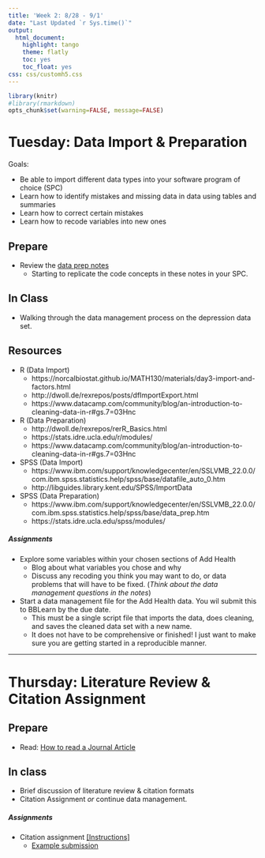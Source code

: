 ```yaml
---
title: 'Week 2: 8/28 - 9/1'
date: "Last Updated `r Sys.time()`"
output:
  html_document:
    highlight: tango
    theme: flatly
    toc: yes
    toc_float: yes
css: css/customh5.css
---
```


```r
library(knitr)
#library(rmarkdown)
opts_chunk$set(warning=FALSE, message=FALSE) 
```

# Tuesday: Data Import & Preparation
Goals: 

* Be able to import different data types into your software program of choice (SPC)
* Learn how to identify mistakes and missing data in data using tables and summaries
* Learn how to correct certain mistakes
* Learn how to recode variables into new ones


## Prepare
* Review the [data prep notes](docs/lec02_data_prep.html) 
    - Starting to replicate the code concepts in these notes in your SPC. 

## In Class
* Walking through the data management process on the depression data set. 

## Resources
* R (Data Import)
    - https://norcalbiostat.github.io/MATH130/materials/day3-import-and-factors.html 
    - http://dwoll.de/rexrepos/posts/dfImportExport.html 
    - https://www.datacamp.com/community/blog/an-introduction-to-cleaning-data-in-r#gs.7=03Hnc 
* R (Data Preparation)
    - http://dwoll.de/rexrepos/rerR_Basics.html 
    - https://stats.idre.ucla.edu/r/modules/ 
    - https://www.datacamp.com/community/blog/an-introduction-to-cleaning-data-in-r#gs.7=03Hnc 
* SPSS (Data Import)
    - https://www.ibm.com/support/knowledgecenter/en/SSLVMB_22.0.0/com.ibm.spss.statistics.help/spss/base/datafile_auto_0.htm
    - http://libguides.library.kent.edu/SPSS/ImportData
* SPSS (Data Preparation)
    - https://www.ibm.com/support/knowledgecenter/en/SSLVMB_22.0.0/com.ibm.spss.statistics.help/spss/base/data_prep.htm 
    - https://stats.idre.ucla.edu/spss/modules/


##### Assignments
* Explore some variables within your chosen sections of Add Health 
    - Blog about what variables you chose and why
    - Discuss any recoding you think you may want to do, or data problems that will have to be fixed. (_Think about the data management questions in the notes_) 
* Start a data management file for the Add Health data. You wil submit this to BBLearn by the due date. 
    - This must be a single script file that imports the data, does cleaning, and saves the cleaned data set with a new name. 
    - It does not have to be comprehensive or finished! I just want to make sure you are getting started in a reproducible manner. 
    
----

# Thursday: Literature Review & Citation Assignment

## Prepare
* Read: [How to read a Journal Article](docs/How to Read a Journal Article.pdf)

## In class
* Brief discussion of literature review & citation formats
* Citation Assignment _or_ continue data management. 


##### Assignments

* Citation assignment [[Instructions]](hw/Citation_Assignment.html)
    - [Example submission](docs/Citation Assignment Example.pdf)



